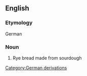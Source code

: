 {{see|Roggenbrot}}
==English==
===Etymology===
German
===Noun===
{{en-noun}}
# Rye bread made from sourdough
[[Category:German derivations]]